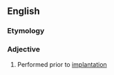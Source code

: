 ==English==

===Etymology===
{{prefix|en|pre|implantation}}

===Adjective===
{{en-adj|-}}

# {{lb|en|medical}} Performed prior to [[implantation]]